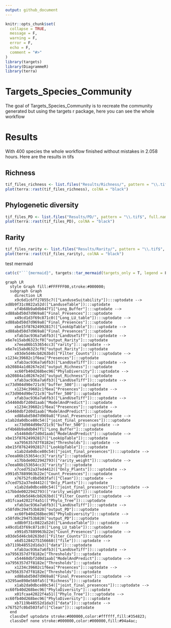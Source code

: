 ```yaml
---
output: github_document
---
```


<!-- README.md is generated from README.Rmd. Please edit that file -->

```r
knitr::opts_chunk$set(
  collapse = TRUE,
  message = F,
  warning = F,
  error = F,
  echo = F,
  comment = "#>"
)
library(targets)
library(DiagrammeR)
library(terra)
```

# Targets_Species_Community

<!-- badges: start -->
<!-- badges: end -->

The goal of Targets_Species_Community is to recreate the community generated but using the targets r package, here you can see the whole workflow


# Results

With 400 species the whole workflow finished without mistakes in 2.058 hours. Here are the results in tifs



## Richness

```r
tif_files_richness <- list.files("Results/Richness/", pattern = "\\.tif$", full.names = TRUE)
plot(terra::rast(tif_files_richness), colNA = "black")
```


## Phylogenetic diversity

```r
tif_files_PD <- list.files("Results/PD/", pattern = "\\.tif$", full.names = TRUE)
plot(terra::rast(tif_files_PD), colNA = "black")
```

## Rarity

```r
tif_files_rarity <- list.files("Results/Rarity/", pattern = "\\.tif$", full.names = TRUE)
plot(terra::rast(tif_files_rarity), colNA = "black")
```


test mermaid

```r
cat(c("```{mermaid}", targets::tar_mermaid(targets_only = T, legend = F), "```"), sep = "\n")
```

```mermaid
graph LR
  style Graph fill:#FFFFFF00,stroke:#000000;
  subgraph Graph
    direction LR
    x9c6d1c6ff27855c7(["LanduseSuitability"]):::uptodate --> xd8b9f31c0822a52d(["LanduseTable"]):::uptodate
    xf4b68b9a0db047f1["Long_Buffer"]:::uptodate --> xd88abd50d7d969a8["Final_Presences"]:::uptodate
    x49cd1d3f69c871c0(["Long_LU_table"]):::uptodate --> xd88abd50d7d969a8["Final_Presences"]:::uptodate
    xbe15f87624992817(["LookUpTable"]):::uptodate --> xd88abd50d7d969a8["Final_Presences"]:::uptodate
    xfab3ac936a7a6fb3(["LandUseTiff"]):::uptodate --> x6e7e15abd6323cf0["output_Rarity"]:::uptodate
    x7eea86b153654cc3["rarity"]:::uptodate --> x6e7e15abd6323cf0["output_Rarity"]:::uptodate
    x03de5d46cb8263bd(["Filter_Counts"]):::uptodate --> x1234c39602c1f6ea["Presences"]:::uptodate
    xfab3ac936a7a6fb3(["LandUseTiff"]):::uptodate --> xb20884a1d0267e2d["output_Richness"]:::uptodate
    xc60fb40d268bec96["PhyloDiversity"]:::uptodate --> xb20884a1d0267e2d["output_Richness"]:::uptodate
    xfab3ac936a7a6fb3(["LandUseTiff"]):::uptodate --> xc73d904d90e721c9["buffer_500"]:::uptodate
    x1234c39602c1f6ea["Presences"]:::uptodate --> xc73d904d90e721c9["buffer_500"]:::uptodate
    xfab3ac936a7a6fb3(["LandUseTiff"]):::uptodate --> x54460dbf2d0d1aab["ModelAndPredict"]:::uptodate
    x1234c39602c1f6ea["Presences"]:::uptodate --> x54460dbf2d0d1aab["ModelAndPredict"]:::uptodate
    xd88abd50d7d969a8["Final_Presences"]:::uptodate --> x1ab2da0dbce80c54(["joint_final_presences"]):::uptodate
    xc73d904d90e721c9["buffer_500"]:::uptodate --> xf4b68b9a0db047f1["Long_Buffer"]:::uptodate
    x54460dbf2d0d1aab["ModelAndPredict"]:::uptodate --> xbe15f87624992817(["LookUpTable"]):::uptodate
    xa7956357d7f8182e["Thresholds"]:::uptodate --> xbe15f87624992817(["LookUpTable"]):::uptodate
    x1ab2da0dbce80c54(["joint_final_presences"]):::uptodate --> x7eea86b153654cc3["rarity"]:::uptodate
    x17bbde0022942793(["rarity_weight"]):::uptodate --> x7eea86b153654cc3["rarity"]:::uptodate
    x7ced752a37ed4412(["Only_Plants"]):::uptodate --> x991d57889963b22e["Count_Presences"]:::uptodate
    x76752fc0bd503faf(["Clean"]):::uptodate --> x7ced752a37ed4412(["Only_Plants"]):::uptodate
    x1ab2da0dbce80c54(["joint_final_presences"]):::uptodate --> x17bbde0022942793(["rarity_weight"]):::uptodate
    x03de5d46cb8263bd(["Filter_Counts"]):::uptodate --> x01fcaa42022f4a51(["Phylo_Tree"]):::uptodate
    xfab3ac936a7a6fb3(["LandUseTiff"]):::uptodate --> x58fd9c294753b820["output_PD"]:::uptodate
    xc60fb40d268bec96["PhyloDiversity"]:::uptodate --> x58fd9c294753b820["output_PD"]:::uptodate
    xd8b9f31c0822a52d(["LanduseTable"]):::uptodate --> x49cd1d3f69c871c0(["Long_LU_table"]):::uptodate
    x991d57889963b22e["Count_Presences"]:::uptodate --> x03de5d46cb8263bd(["Filter_Counts"]):::uptodate
    x6d51284275156668(["file"]):::uptodate --> xb7119b48552d1da3(["data"]):::uptodate
    xfab3ac936a7a6fb3(["LandUseTiff"]):::uptodate --> xa7956357d7f8182e["Thresholds"]:::uptodate
    x54460dbf2d0d1aab["ModelAndPredict"]:::uptodate --> xa7956357d7f8182e["Thresholds"]:::uptodate
    x1234c39602c1f6ea["Presences"]:::uptodate --> xa7956357d7f8182e["Thresholds"]:::uptodate
    xd88abd50d7d969a8["Final_Presences"]:::uptodate --> x3295ae898e560fa5(["Richness"]):::uptodate
    x1ab2da0dbce80c54(["joint_final_presences"]):::uptodate --> xc60fb40d268bec96["PhyloDiversity"]:::uptodate
    x01fcaa42022f4a51(["Phylo_Tree"]):::uptodate --> xc60fb40d268bec96["PhyloDiversity"]:::uptodate
    xb7119b48552d1da3(["data"]):::uptodate --> x76752fc0bd503faf(["Clean"]):::uptodate
  end
  classDef uptodate stroke:#000000,color:#ffffff,fill:#354823;
  classDef none stroke:#000000,color:#000000,fill:#94a4ac;
```

